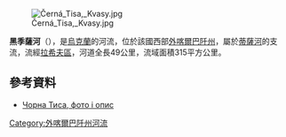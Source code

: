 [[Image:Černá_Tisa,_Kvasy.jpg|right]]

'''黑季薩河'''（{{lang-uk|Чорна Тиса}}），是[[烏克蘭|烏克蘭]]的河流，位於該國西部[[外喀爾巴阡州|外喀爾巴阡州]]，屬於[[蒂薩河|蒂薩河]]的支流，流經[[拉希夫區|拉希夫區]]，河道全長49公里，流域面積315平方公里。

==參考資料==
* [http://snap.com.ua/uk/travel/chorna-tisa-ta-tisa Чорна Тиса, фото і опис]{{Wayback|url=http://snap.com.ua/uk/travel/chorna-tisa-ta-tisa |date=20160409083206 }}

{{DEFAULTSORT:Чорна Тиса (річка)}}
[[Category:外喀爾巴阡州河流|Category:外喀爾巴阡州河流]]


{{Ukraine-river-stub}}